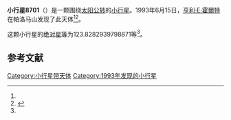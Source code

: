{{Infobox planet
| bgcolour = #FFFFC0
| name = 8701
| symbol = 
| image = 
| caption = 
| discovery = yes
| discovery_ref = 
| discoverer = [[亨利·E·霍爾特|亨利·E·霍爾特]]
| discovery_site = [[帕洛马山|帕洛马山]] 
| discovered = 1993年6月15日
| designations = yes
| mp_name = 
| named_after = 
| alt_names = 1993 LG2/ 1983 VW / 1994 PQ
| mp_category = [[主带小行星|主带小行星]]
| orbit_ref = <ref name="a">[http://ssd.jpl.nasa.gov/sbdb.cgi?sstr=8701 8701] {{Wayback|url=http://ssd.jpl.nasa.gov/sbdb.cgi?sstr=8701 |date=20210811131833 }}，小行星數據庫瀏覽器（JPL Small-Body Database Browser）－[[美国国家航空航天局|美国国家航空航天局]]喷气推进实验室</ref>
| epoch = 2456400.5 (2013年4月18日更新)
| aphelion = {{convert|3.620185189916688|AU|km|3|abbr=on|lk=out}}
| perihelion = {{convert|2.719390293228403|AU|km|3|abbr=on}}
| semimajor = {{convert|3.169787741572546|AU|km|3|abbr=on}}
| eccentricity = 0.142090728
| period = 2061.311846 [[日|日]]<br />5.64[[儒略年|儒略年]]
| avg_speed = 
| inclination = 6.714425165602441
| asc_node = 199.2065339861219
| mean_anomaly = 
| arg_peri = 123.8282939798871
| satellites = 
| physical_characteristics = yes
| dimensions = 
| mass = 
| density = 
| surface_grav = 
| escape_velocity = 
| sidereal_day = 
| axial_tilt = 
| pole_ecliptic_lat = 
| pole_ecliptic_lon = 
| albedo = 
| temperatures= 
| temp_name1 = 
| mean_temp_1 = 
| max_temp_1 = 
| temp_name2 = 
| max_temp_2 = 
| spectral_type = 
| abs_magnitude = 123.8282939798871
}}

'''小行星8701'''（{{lang-en|8701}}）是一颗围绕[[太阳|太阳]][[公转|公转]]的[[小行星|小行星]]。1993年6月15日，[[亨利·E·霍爾特|亨利·E·霍爾特]]在帕洛马山发现了此天体<ref name="a" /><ref>{{cite news|title=小行星列表|url=http://cfa-www.harvard.edu/iau/lists/NumberedMPs.txt|accessdate=2013-07-08|newspaper=哈佛大学|archive-date=2008-05-17|archive-url=https://web.archive.org/web/20080517010638/http://cfa-www.harvard.edu/iau/lists/NumberedMPs.txt|dead-url=no}}</ref>。

这颗小行星的[[绝对星等|绝对星等]]为123.8282939798871等<ref name="a" />。

==参考文献==
{{reflist}}
{{Minor Planet Number|[[小行星8700|小行星8700]]|[[小行星8702|小行星8702]]}}

{{小天体}}

[[Category:小行星带天体|Category:小行星带天体]]
[[Category:1993年发现的小行星|Category:1993年发现的小行星]]

{{asteroid-stub}}